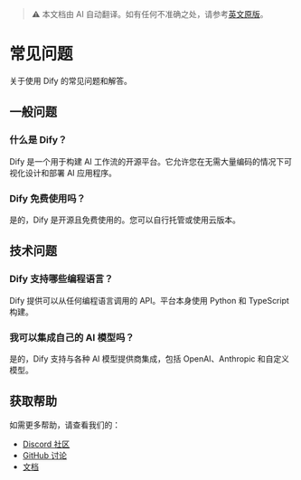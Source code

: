 > ⚠️ 本文档由 AI 自动翻译。如有任何不准确之处，请参考[英文原版](../../../../en/documentation/pages/getting-started/faq.mdx)。

# 常见问题

关于使用 Dify 的常见问题和解答。

## 一般问题

### 什么是 Dify？

Dify 是一个用于构建 AI 工作流的开源平台。它允许您在无需大量编码的情况下可视化设计和部署 AI 应用程序。

### Dify 免费使用吗？

是的，Dify 是开源且免费使用的。您可以自行托管或使用云版本。

## 技术问题

### Dify 支持哪些编程语言？

Dify 提供可以从任何编程语言调用的 API。平台本身使用 Python 和 TypeScript 构建。

### 我可以集成自己的 AI 模型吗？

是的，Dify 支持与各种 AI 模型提供商集成，包括 OpenAI、Anthropic 和自定义模型。

## 获取帮助

如需更多帮助，请查看我们的：
- [Discord 社区](https://discord.gg/dify)
- [GitHub 讨论](https://github.com/langgenius/dify/discussions)
- [文档](/en/documentation/pages/getting-started/introduction)